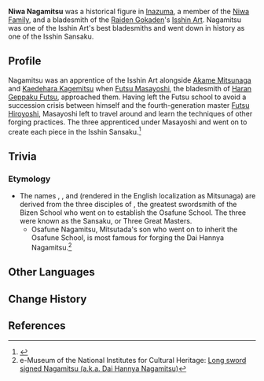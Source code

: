 {{Character Infobox
|type             = Mentioned
|region           = Inazuma

|affiliation      = Isshin Art
|ancestry         = Niwa Clan
}}
'''Niwa Nagamitsu''' was a historical figure in [[Inazuma]], a member of the [[Niwa Family]], and a bladesmith of the [[Raiden Gokaden]]'s [[Isshin Art]]. Nagamitsu was one of the Isshin Art's best bladesmiths and went down in history as one of the Isshin Sansaku.

==Profile==
Nagamitsu was an apprentice of the Isshin Art alongside [[Akame Mitsunaga]] and [[Kaedehara Kagemitsu]] when [[Futsu Masayoshi]], the bladesmith of [[Haran Geppaku Futsu]], approached them. Having left the Futsu school to avoid a succession crisis between himself and the fourth-generation master [[Futsu Hiroyoshi]], Masayoshi left to travel around and learn the techniques of other forging practices. The three apprenticed under Masayoshi and went on to create each piece in the Isshin Sansaku.<ref>{{Ref/Weapon|Haran Geppaku Futsu|Lore}}</ref><!--
===Appearance===

==Story==
-->
==Trivia==
===Etymology===
* The names {{lang|''Kagemitsu''|ja=景光}}, {{lang|''Nagamitsu''|ja=長光}}, and {{lang|''Sanenaga''|ja=実長}} (rendered in the English localization as Mitsunaga) are derived from the three disciples of {{lang|Mitsutada|ja=光忠}}, the greatest swordsmith of the Bizen School who went on to establish the Osafune School. The three were known as the Sansaku, or Three Great Masters.
** Osafune Nagamitsu, Mitsutada's son who went on to inherit the Osafune School, is most famous for forging the Dai Hannya Nagamitsu.<ref>e-Museum of the National Institutes for Cultural Heritage: [https://emuseum.nich.go.jp/detail?langId=en&webView=&content_base_id=100184&content_part_id=001&content_pict_id=001&x=-192&y=-182&s=1 Long sword signed Nagamitsu (a.k.a. Dai Hannya Nagamitsu)]</ref>

==Other Languages==
{{Other Languages|default_hidden=1
|en      = Niwa Nagamitsu
|zhs     = 丹羽长光
|zhs_rm  = Dānyǔ Chángguāng{{Assumed}}
|zht     = 丹羽長光
|zht_rm  = Dānyǔ Chángguāng{{Assumed}}
|ja      = 丹羽長光
|ja_rm   = Niwa Nagamitsu
|ko      = 니와 나가미츠
|es      = Niwa Nagamitsu
|fr      = Niwa Nagamitsu
|ru      = Нива Нагамицу
|th      = Niwa Nagamitsu
|vi      = Niwa Nagamitsu
|de      = Niwa Nagamitsu
|id      = Niwa Nagamitsu
|pt      = Niwa Nagamitsu
|tr      = Niwa Nagamitsu
|it      = Niwa Nagamitsu
}}

==Change History==
{{Change History|introduced=2.6}}

==References==
{{Reflist}}